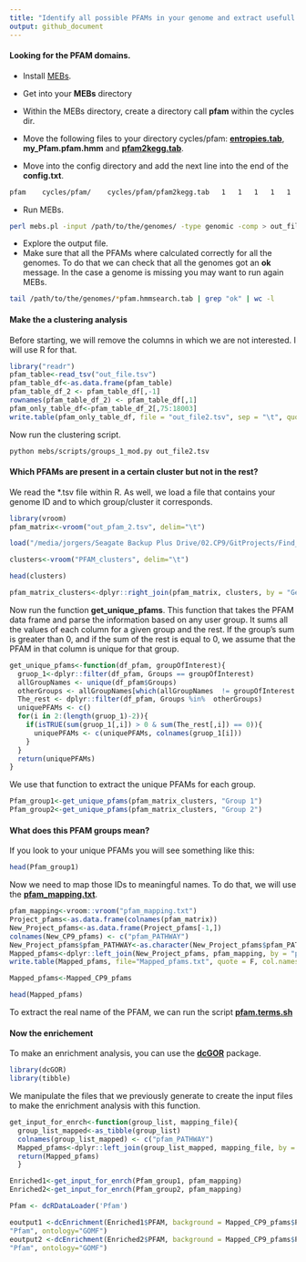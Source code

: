 ```yaml
---
title: "Identify all possible PFAMs in your genome and extract usefull information"
output: github_document
---
```


#### Looking for the PFAM domains.

- Install [MEBs](https://github.com/valdeanda/mebs).

- Get into your **MEBs** directory

- Within the MEBs directory, create a directory call **pfam** within the cycles dir. 

- Move the following files to your directory cycles/pfam: [**entropies.tab**](https://github.com/mirnavazquez/Find_all_pfams/blob/master/data/), **my_Pfam.pfam.hmm** and [**pfam2kegg.tab**](https://github.com/mirnavazquez/Find_all_pfams/blob/master/data/). 

- Move into the config directory and add the next line into the end of the **config.txt**.

```bash
pfam	cycles/pfam/	cycles/pfam/pfam2kegg.tab	1	1	1	1	1	1	1	1
```

- Run MEBs.

```bash
perl mebs.pl -input /path/to/the/genomes/ -type genomic -comp > out_file.tsv
```

- Explore the output file. 
- Make sure that all the PFAMs where calculated correctly for all the genomes. To do that we can check that all the genomes got an **ok** message. In the case a genome is missing you may want to run again MEBs.

```bash
tail /path/to/the/genomes/*pfam.hmmsearch.tab | grep "ok" | wc -l
```

#### Make the a clustering analysis

Before starting, we will remove the columns in which we are not interested. I will use R for that. 

```r
library("readr")
pfam_table<-read_tsv("out_file.tsv")
pfam_table_df<-as.data.frame(pfam_table)
pfam_table_df_2 <- pfam_table_df[,-1]
rownames(pfam_table_df_2) <- pfam_table_df[,1]
pfam_only_table_df<-pfam_table_df_2[,75:18003]
write.table(pfam_only_table_df, file = "out_file2.tsv", sep = "\t", quote = FALSE, row.names = T)
```

Now run the clustering script.

```bash
python mebs/scripts/groups_1_mod.py out_file2.tsv
```

#### Which PFAMs are present in a certain cluster but not in the rest? 

We read the *.tsv file within R. As well, we load a file that contains your genome ID and to which group/cluster it corresponds. 

```r
library(vroom)
pfam_matrix<-vroom("out_pfam_2.tsv", delim="\t")
```

```r
load("/media/jorgers/Seagate Backup Plus Drive/02.CP9/GitProjects/Find_all_pfams/data/Cluser.RData")
```

```r
clusters<-vroom("PFAM_clusters", delim="\t")
```

```r
head(clusters)
```

```r
pfam_matrix_clusters<-dplyr::right_join(pfam_matrix, clusters, by = "Genomes")
```

Now run the function **get_unique_pfams**. This function that takes the PFAM data frame and parse the information based on any user group. It sums all the values of each column for a given group and the rest. If the group's sum is greater than 0, and if the sum of the rest is equal to 0, we assume that the PFAM in that column is unique for that group. 

```r
get_unique_pfams<-function(df_pfam, groupOfInterest){
  gruop_1<-dplyr::filter(df_pfam, Groups == groupOfInterest)
  allGroupNames <- unique(df_pfam$Groups)
  otherGroups <- allGroupNames[which(allGroupNames  != groupOfInterest )]
  The_rest <- dplyr::filter(df_pfam, Groups %in%  otherGroups)
  uniquePFAMs <- c()
  for(i in 2:(length(gruop_1)-2)){
    if(isTRUE(sum(gruop_1[,i]) > 0 & sum(The_rest[,i]) == 0)){
      uniquePFAMs <- c(uniquePFAMs, colnames(gruop_1[i]))
    }
  }
  return(uniquePFAMs)
}

```

We use that function to extract the unique PFAMs for each group. 

```r
Pfam_group1<-get_unique_pfams(pfam_matrix_clusters, "Group 1")
Pfam_group2<-get_unique_pfams(pfam_matrix_clusters, "Group 2")
```

#### What does this PFAM groups mean?

If you look to your unique PFAMs you will see something like this:

```r
head(Pfam_group1)
```

Now we need to map those IDs to meaningful names. To do that, we will use the [**pfam_mapping.txt**](https://github.com/mirnavazquez/Find_all_pfams/blob/master/data/).

```r
pfam_mapping<-vroom::vroom("pfam_mapping.txt")
Project_pfams<-as.data.frame(colnames(pfam_matrix))
New_Project_pfams<-as.data.frame(Project_pfams[-1,])
colnames(New_CP9_pfams) <- c("pfam_PATHWAY")
New_Project_pfams$pfam_PATHWAY<-as.character(New_Project_pfams$pfam_PATHWAY)
Mapped_pfams<-dplyr::left_join(New_Project_pfams, pfam_mapping, by = "pfam_PATHWAY")
write.table(Mapped_pfams, file="Mapped_pfams.txt", quote = F, col.names = T, row.names = F, sep = "\t")
```

```r
Mapped_pfams<-Mapped_CP9_pfams
```

```r
head(Mapped_pfams)
```

To extract the real name of the PFAM, we can run the script  [**pfam.terms.sh**](https://github.com/mirnavazquez/Find_all_pfams/blob/master/bash/)

#### Now the enrichement

To make an enrichment analysis, you can use the [**dcGOR**](https://journals.plos.org/ploscompbiol/article?id=10.1371/journal.pcbi.1003929) package.

```r
library(dcGOR)
library(tibble)
```

We manipulate the files that we previously generate to create the input files to make the enrichment analysis with this function. 

```r
get_input_for_enrch<-function(group_list, mapping_file){
  group_list_mapped<-as_tibble(group_list)
  colnames(group_list_mapped) <- c("pfam_PATHWAY")
  Mapped_pfams<-dplyr::left_join(group_list_mapped, mapping_file, by = "pfam_PATHWAY")
  return(Mapped_pfams)
  }
```

```r
Enriched1<-get_input_for_enrch(Pfam_group1, pfam_mapping)
Enriched2<-get_input_for_enrch(Pfam_group2, pfam_mapping)
```

```r
Pfam <- dcRDataLoader('Pfam')
```

```r
eoutput1 <-dcEnrichment(Enriched1$PFAM, background = Mapped_CP9_pfams$PFAM, domain = 
"Pfam", ontology="GOMF")
eoutput2 <-dcEnrichment(Enriched2$PFAM, background = Mapped_CP9_pfams$PFAM, domain = 
"Pfam", ontology="GOMF")
```
